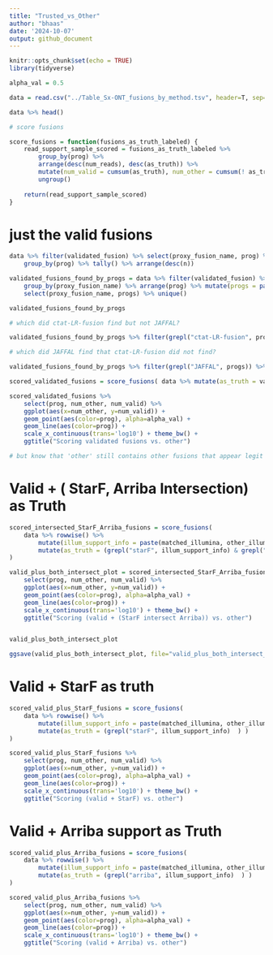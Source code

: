 ```yaml
---
title: "Trusted_vs_Other"
author: "bhaas"
date: '2024-10-07'
output: github_document
---
```


```r
knitr::opts_chunk$set(echo = TRUE)
library(tidyverse)
```


```r

alpha_val = 0.5


```


```r

data = read.csv("../Table_Sx-ONT_fusions_by_method.tsv", header=T, sep="\t", stringsAsFactors = F)

data %>% head()

```

```r

# score fusions

score_fusions = function(fusions_as_truth_labeled) {
    read_support_sample_scored = fusions_as_truth_labeled %>% 
        group_by(prog) %>%
        arrange(desc(num_reads), desc(as_truth)) %>% 
        mutate(num_valid = cumsum(as_truth), num_other = cumsum(! as_truth)) %>%
        ungroup()
    
    return(read_support_sample_scored)
}
```


# just the valid fusions

```r

data %>% filter(validated_fusion) %>% select(proxy_fusion_name, prog) %>% unique() %>% 
    group_by(prog) %>% tally() %>% arrange(desc(n))


```
```r

validated_fusions_found_by_progs = data %>% filter(validated_fusion) %>% select(proxy_fusion_name, prog) %>% unique() %>% 
    group_by(proxy_fusion_name) %>% arrange(prog) %>% mutate(progs = paste(prog, collapse=',') ) %>%
    select(proxy_fusion_name, progs) %>% unique()

validated_fusions_found_by_progs
```


```r
# which did ctat-LR-fusion find but not JAFFAL?

validated_fusions_found_by_progs %>% filter(grepl("ctat-LR-fusion", progs)) %>% filter(! grepl("JAFFAL", progs))

```

```r
# which did JAFFAL find that ctat-LR-fusion did not find?

validated_fusions_found_by_progs %>% filter(grepl("JAFFAL", progs)) %>% filter(! grepl("ctat-LR-fusion", progs))

```

```r

scored_validated_fusions = score_fusions( data %>% mutate(as_truth = validated_fusion))

```

```r

scored_validated_fusions %>% 
    select(prog, num_other, num_valid) %>% 
    ggplot(aes(x=num_other, y=num_valid)) + 
    geom_point(aes(color=prog), alpha=alpha_val) + 
    geom_line(aes(color=prog)) +
    scale_x_continuous(trans='log10') + theme_bw() +
    ggtitle("Scoring validated fusions vs. other")

# but know that 'other' still contains other fusions that appear legit based on Illumina support.

```




# Valid + ( StarF, Arriba Intersection) as Truth


```r

scored_intersected_StarF_Arriba_fusions = score_fusions(
    data %>% rowwise() %>%
        mutate(illum_support_info = paste(matched_illumina, other_illumina), sep=",") %>%
        mutate(as_truth = (grepl("starF", illum_support_info) & grepl("arriba", illum_support_info) ) )
)

```

```r

valid_plus_both_intersect_plot = scored_intersected_StarF_Arriba_fusions %>% 
    select(prog, num_other, num_valid) %>% 
    ggplot(aes(x=num_other, y=num_valid)) + 
    geom_point(aes(color=prog), alpha=alpha_val) + 
    geom_line(aes(color=prog)) +
    scale_x_continuous(trans='log10') + theme_bw() +
    ggtitle("Scoring (valid + (StarF intersect Arriba)) vs. other")


valid_plus_both_intersect_plot
```


```r

ggsave(valid_plus_both_intersect_plot, file="valid_plus_both_intersect_plot.svg", width=6, height=4)


```

# Valid + StarF as truth



```r

scored_valid_plus_StarF_fusions = score_fusions(
    data %>% rowwise() %>%
        mutate(illum_support_info = paste(matched_illumina, other_illumina), sep=",") %>%
        mutate(as_truth = (grepl("starF", illum_support_info)  ) )
)

```

```r

scored_valid_plus_StarF_fusions %>% 
    select(prog, num_other, num_valid) %>% 
    ggplot(aes(x=num_other, y=num_valid)) + 
    geom_point(aes(color=prog), alpha=alpha_val) + 
    geom_line(aes(color=prog)) +
    scale_x_continuous(trans='log10') + theme_bw() +
    ggtitle("Scoring (valid + StarF) vs. other")


```



# Valid + Arriba support as Truth


```r

scored_valid_plus_Arriba_fusions = score_fusions(
    data %>% rowwise() %>%
        mutate(illum_support_info = paste(matched_illumina, other_illumina), sep=",") %>%
        mutate(as_truth = (grepl("arriba", illum_support_info)  ) )
)

```


```r

scored_valid_plus_Arriba_fusions %>% 
    select(prog, num_other, num_valid) %>% 
    ggplot(aes(x=num_other, y=num_valid)) + 
    geom_point(aes(color=prog), alpha=alpha_val) + 
    geom_line(aes(color=prog)) +
    scale_x_continuous(trans='log10') + theme_bw() +
    ggtitle("Scoring (valid + Arriba) vs. other")

```






